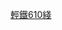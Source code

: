 {{鐵道路線 | lua = 1 | 铁道系统 = 香港輕鐵
|模板名稱 = 香港輕鐵610綫
|名稱 = {{香港輕鐵路綫|610}} [[香港輕鐵610綫]]
|代表色 = {{輕鐵顏色|610}}
|車站列表 = 屯門碼頭 ~ 美樂 ~ 蝴蝶 ~ 輕鐵車廠 ~ 龍門 ~ 青山村 ~ 青雲 ~ 鳴琴 ~ 石排 ~ 大興（北） ~ 大興（南） ~ 銀圍 ~ 澤豐 ~ 屯門醫院 ~ 兆康 ~ 藍地 ~ 泥圍 ~ 鍾屋村 ~ 洪水橋 ~ 塘坊村 ~ 屏山 ~ 水邊圍 ~ 豐年路 ~ 康樂路 ~ 大棠路 ~ 元朗
| 註釋 = 
}}<noinclude>
[[Category:香港鐵路模板|輕鐵610綫]]
</noinclude>